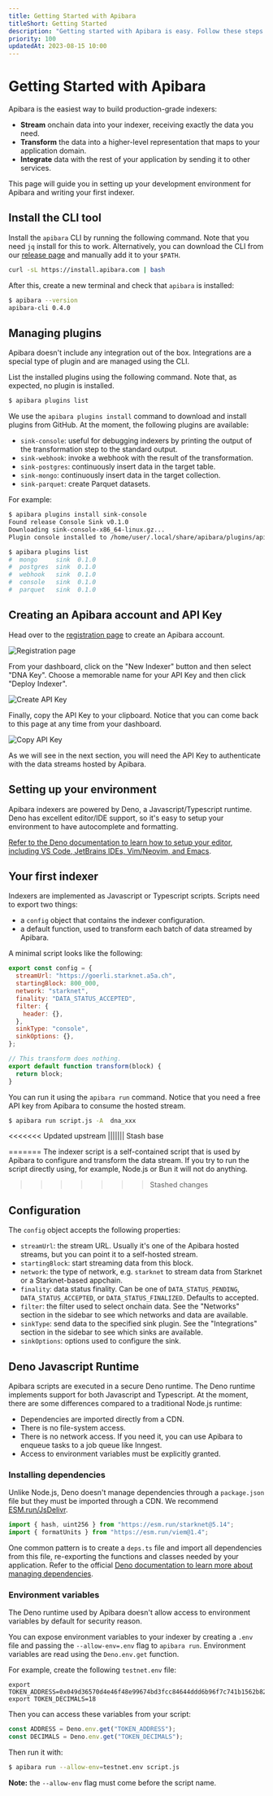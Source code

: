 ```yaml
---
title: Getting Started with Apibara
titleShort: Getting Started
description: "Getting started with Apibara is easy. Follow these steps to build production-grade indexers for Starknet and Ethereum."
priority: 100
updatedAt: 2023-08-15 10:00
---
```


# Getting Started with Apibara

Apibara is the easiest way to build production-grade indexers:

- **Stream** onchain data into your indexer, receiving exactly the data you need.
- **Transform** the data into a higher-level representation that maps to your application domain.
- **Integrate** data with the rest of your application by sending it to other services.

This page will guide you in setting up your development environment for Apibara
and writing your first indexer.

## Install the CLI tool

Install the `apibara` CLI by running the following command. Note that you need
`jq` install for this to work. Alternatively, you can download the CLI from our
[release page](https://github.com/apibara/dna/releases) and manually add it to
your `$PATH`.

```bash
curl -sL https://install.apibara.com | bash
```

After this, create a new terminal and check that `apibara` is installed:

```bash
$ apibara --version
apibara-cli 0.4.0
```

## Managing plugins

Apibara doesn't include any integration out of the box. Integrations are a
special type of plugin and are managed using the CLI.

List the installed plugins using the following command. Note that, as expected,
no plugin is installed.

```bash
$ apibara plugins list
```

We use the `apibara plugins install` command to download and install plugins
from GitHub.
At the moment, the following plugins are available:

- `sink-console`: useful for debugging indexers by printing the output of the
  transformation step to the standard output.
- `sink-webhook`: invoke a webhook with the result of the transformation.
- `sink-postgres`: continuously insert data in the target table.
- `sink-mongo`: continuously insert data in the target collection.
- `sink-parquet`: create Parquet datasets.

For example:

```bash
$ apibara plugins install sink-console
Found release Console Sink v0.1.0
Downloading sink-console-x86_64-linux.gz...
Plugin console installed to /home/user/.local/share/apibara/plugins/apibara-sink-console
```

```bash
$ apibara plugins list
#  mongo     sink  0.1.0
#  postgres  sink  0.1.0
#  webhook   sink  0.1.0
#  console   sink  0.1.0
#  parquet   sink  0.1.0
```

## Creating an Apibara account and API Key

Head over to the [registration page](https://app.apibara.com/auth/register) to
create an Apibara account.

![Registration page](register.png)

From your dashboard, click on the "New Indexer" button and then select "DNA Key".
Choose a memorable name for your API Key and then click "Deploy Indexer".

![Create API Key](create-api-key.png)

Finally, copy the API Key to your clipboard. Notice that you can come back to this
page at any time from your dashboard.

![Copy API Key](copy-api-key.png)

As we will see in the next section, you will need the API Key to authenticate
with the data streams hosted by Apibara.

## Setting up your environment

Apibara indexers are powered by Deno, a Javascript/Typescript runtime. Deno has
excellent editor/IDE support, so it's easy to setup your environment to have
autocomplete and formatting.

[Refer to the Deno documentation to learn how to setup your editor, including
VS Code, JetBrains IDEs, Vim/Neovim, and
Emacs](https://deno.land/manual/getting_started/setup_your_environment).

## Your first indexer

Indexers are implemented as Javascript or Typescript scripts.
Scripts need to export two things:

- a `config` object that contains the indexer configuration.
- a default function, used to transform each batch of data streamed by Apibara.

A minimal script looks like the following:

```js
export const config = {
  streamUrl: "https://goerli.starknet.a5a.ch",
  startingBlock: 800_000,
  network: "starknet",
  finality: "DATA_STATUS_ACCEPTED",
  filter: {
    header: {},
  },
  sinkType: "console",
  sinkOptions: {},
};

// This transform does nothing.
export default function transform(block) {
  return block;
}
```

You can run it using the `apibara run` command. Notice that you need a free API
key from Apibara to consume the hosted stream.

```bash
$ apibara run script.js -A  dna_xxx
```

<<<<<<< Updated upstream
||||||| Stash base

=======
The indexer script is a self-contained script that is used by Apibara to
configure and transform the data stream. If you try to run the script directly
using, for example, Node.js or Bun it will not do anything.

>>>>>>> Stashed changes
## Configuration

The `config` object accepts the following properties:

- `streamUrl`: the stream URL. Usually it's one of the Apibara hosted streams,
  but you can point it to a self-hosted stream.
- `startingBlock`: start streaming data from this block.
- `network`: the type of network, e.g. `starknet` to stream data from Starknet
  or a Starknet-based appchain.
- `finality`: data status finality. Can be one of `DATA_STATUS_PENDING`,
  `DATA_STATUS_ACCEPTED`, or `DATA_STATUS_FINALIZED`. Defaults to accepted.
- `filter`: the filter used to select onchain data. See the "Networks" section
  in the sidebar to see which networks and data are available.
- `sinkType`: send data to the specified sink plugin. See the "Integrations"
  section in the sidebar to see which sinks are available.
- `sinkOptions`: options used to configure the sink.

## Deno Javascript Runtime

Apibara scripts are executed in a secure Deno runtime. The Deno runtime
implements support for both Javascript and Typescript. At the moment,
there are some differences compared to a traditional Node.js runtime:

- Dependencies are imported directly from a CDN.
- There is no file-system access.
- There is no network access. If you need it, you can use Apibara to enqueue
  tasks to a job queue like Inngest.
- Access to environment variables must be explicitly granted.

### Installing dependencies

Unlike Node.js, Deno doesn't manage dependencies through a `package.json` file but they must
be imported through a CDN. We recommend [ESM.run/JsDelivr](https://www.jsdelivr.com/esm).

```js
import { hash, uint256 } from "https://esm.run/starknet@5.14";
import { formatUnits } from "https://esm.run/viem@1.4";
```

One common pattern is to create a `deps.ts` file and import all dependencies
from this file, re-exporting the functions and classes needed by your
application. Refer to the official [Deno documentation to learn more about
managing
dependencies](https://deno.land/manual@v1.36.1/examples/manage_dependencies).

### Environment variables

The Deno runtime used by Apibara doesn't allow access to environment variables
by default for security reason.

You can expose environment variables to your indexer by creating a `.env` file
and passing the `--allow-env=.env` flag to `apibara run`. Environment variables
are read using the `Deno.env.get` function.

For example, create the following `testnet.env` file:

```env
export TOKEN_ADDRESS=0x049d36570d4e46f48e99674bd3fcc84644ddd6b96f7c741b1562b82f9e004dc7
export TOKEN_DECIMALS=18
```

Then you can access these variables from your script:

```js
const ADDRESS = Deno.env.get("TOKEN_ADDRESS");
const DECIMALS = Deno.env.get("TOKEN_DECIMALS");
```

Then run it with:

```bash
$ apibara run --allow-env=testnet.env script.js
```

**Note:** the `--allow-env` flag must come before the script name.
